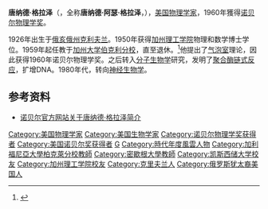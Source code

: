 {{expand language|1=en|page=|time=2019-11-25T06:41:41+00:00}}
{{Infobox scientist
| name              = 唐纳德·阿瑟·格拉泽{{Nobel icon|1960年諾貝爾物理學獎|諾貝爾物理學獎}}
| box_width         = 
| image             = Donald Glaser.jpg
| image_size        = 
| alt               = 
| caption           = 唐纳德·阿瑟·格拉泽
| birth_name        = 
| birth_date        = {{Birth date|1926|09|21}}
| birth_place       = [[美国|美国]][[俄亥俄州|俄亥俄州]][[克里夫兰|克里夫兰]]
| death_date        = {{Death date and age|2013|02|28|1926|09|21}} 
| death_place       = 美国[[加利福尼亚州|加利福尼亚州]][[伯克利|伯克利]]
| death_cause       = 
| residence         = 
| citizenship       = 
| nationality       = {{USA}}
| fields            = {{plainlist | 
* [[物理学|物理学]]
* [[分子生物学|分子生物学]]
}}
| workplaces        = 
| alma_mater        = {{plainlist | 
* [[凯斯西储大学|凯斯西储大学]]
* [[加州理工学院|加州理工学院]]
}}
| doctoral_advisor  = [[File:Nobel_prize_medal.svg|20px]][[卡尔·戴维·安德森|卡尔·戴维·安德森]]
| academic_advisors = 
| doctoral_students = 
| notable_students  = 
| known_for         = [[气泡室|气泡室]]理论
| author_abbrev_bot = 
| author_abbrev_zoo = 
| influences        = 
| influenced        = 
| work_institution       = {{plainlist | 
* [[密歇根大学|密歇根大学]]
* [[加州大学伯克利分校|加州大学伯克利分校]]
}}
| awards            = {{plainlist | 
* [[File:Nobel_prize_medal.svg|20px]] [[诺贝尔物理学奖|诺贝尔物理学奖]]（1960年）
* [[加州大学伯克利分校|加州大学伯克利分校]]
}}
| signature         = 
| signature_alt     = 
| footnotes         = 
| spouse            = 
}}

'''唐纳德·格拉泽'''（{{lang-en|'''Donald Arthur Glaser'''}}，全称'''唐纳德·阿瑟·格拉泽'''，{{bd|1926年|9月21日|2013年|2月28日|Donald Arthur Glaser}}），[[美国|美国]][[物理学家|物理学家]]，1960年獲得[[诺贝尔物理学奖|诺贝尔物理学奖]]。

1926年出生于[[俄亥俄州|俄亥俄州]][[克利夫兰_(俄亥俄州)|克利夫兰]]。1950年获得[[加州理工学院|加州理工学院]]物理和数学博士学位。1959年起任教于[[加州大学伯克利分校|加州大学伯克利分校]]，直至退休。<ref>{{Cite web|title=The Nobel Prize in Physics 1960|url=https://www.nobelprize.org/prizes/physics/1960/glaser/biographical/|accessdate=2019-10-17|work=NobelPrize.org|language=en-US|archive-date=2017-10-10|archive-url=https://web.archive.org/web/20171010155345/https://www.nobelprize.org/nobel_prizes/physics/laureates/1960/glaser-bio.html|dead-url=no}}</ref>他提出了[[气泡室|气泡室]]理论，因此获得1960年诺贝尔物理学奖。之后转入[[分子生物学|分子生物学]]研究，发明了[[聚合酶链式反应|聚合酶链式反应]]，扩增DNA。1980年代，转向[[神经生物学|神经生物学]]。

== 参考资料 ==
* [http://nobelprize.org/nobel_prizes/physics/laureates/1960/glaser-bio.html 诺贝尔官方网站关于唐纳德·格拉泽简介]{{Wayback|url=http://nobelprize.org/nobel_prizes/physics/laureates/1960/glaser-bio.html |date=20171010155345 }}
{{诺贝尔物理学奖获得者 (1951年-1975年)}}
{{Time Persons of the Year 1951–1975}}

{{Authority control}}
{{DEFAULTSORT:Glaser}}
[[Category:美国物理学家|Category:美国物理学家]]
[[Category:美国生物学家|Category:美国生物学家]]
[[Category:诺贝尔物理学奖获得者|Category:诺贝尔物理学奖获得者]]
[[Category:美国诺贝尔奖获得者|Category:美国诺贝尔奖获得者]]
[[Category:猶太諾貝爾獎獲得者|G]]
[[Category:時代年度風雲人物|Category:時代年度風雲人物]]
[[Category:加利福尼亞大學柏克萊分校教師|Category:加利福尼亞大學柏克萊分校教師]]
[[Category:密歇根大學教師|Category:密歇根大學教師]]
[[Category:凯斯西储大学校友|Category:凯斯西储大学校友]]
[[Category:加州理工学院校友|Category:加州理工学院校友]]
[[Category:克里夫兰人|Category:克里夫兰人]]
[[Category:俄罗斯犹太裔美国人|Category:俄罗斯犹太裔美国人]]